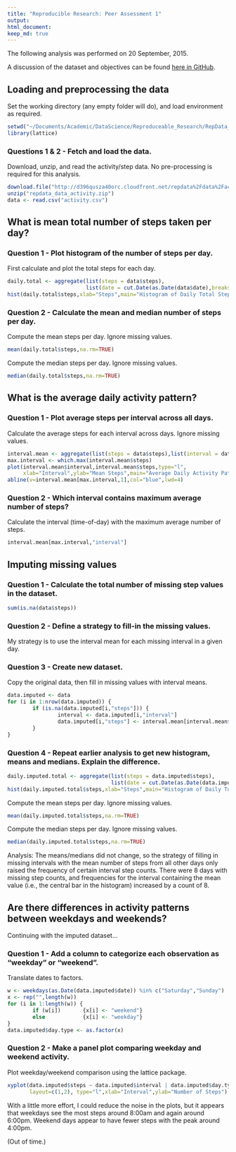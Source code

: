 ```yaml
---
title: "Reproducible Research: Peer Assessment 1"
output: 
html_document:
keep_md: true
---
```


The following analysis was performed on 20 September, 2015.

A discussion of the dataset and objectives can be found [here in GitHub](https://github.com/fsmithus/RepData_PeerAssessment1).


## Loading and preprocessing the data

Set the working directory (any empty folder will do), and load environment as required.
```r
setwd("~/Documents/Academic/DataScience/Reproduceable_Research/RepData_PeerAssessment1/")
library(lattice)
```

### Questions 1 & 2 - Fetch and load the data.
Download, unzip, and read the activity/step data. No pre-processing is required for this analysis.
```r
download.file("http://d396qusza40orc.cloudfront.net/repdata%2Fdata%2Factivity.zip","repdata_data_activity.zip")
unzip("repdata_data_activity.zip")
data <- read.csv("activity.csv")
```


## What is mean total number of steps taken per day?

### Question 1 - Plot histogram of the number of steps per day.
First calculate and plot the total steps for each day.
``` r
daily.total <- aggregate(list(steps = data$steps),
                         list(date = cut.Date(as.Date(data$date),breaks="day")),sum)
hist(daily.total$steps,xlab="Steps",main="Histogram of Daily Total Steps")
```

### Question 2 - Calculate the mean and median number of steps per day.
Compute the mean steps per day. Ignore missing values.
``` r
mean(daily.total$steps,na.rm=TRUE)
```

Compute the median steps per day. Ignore missing values.
``` r
median(daily.total$steps,na.rm=TRUE)
```


## What is the average daily activity pattern?

### Question 1 - Plot average steps per interval across all days.
Calculate the average steps for each interval across days. Ignore missing values.
``` r
interval.mean <- aggregate(list(steps = data$steps),list(interval = data$interval),mean,na.rm=TRUE)
max.interval <- which.max(interval.mean$steps)
plot(interval.mean$interval,interval.mean$steps,type="l",
     xlab="Interval",ylab="Mean Steps",main="Average Daily Activity Pattern")
abline(v=interval.mean[max.interval,1],col="blue",lwd=4)
```

### Question 2 - Which interval contains maximum average number of steps?
Calculate the interval (time-of-day) with the maximum average number of steps.
```r
interval.mean[max.interval,"interval"]
```


## Imputing missing values

### Question 1 - Calculate the total number of missing step values in the dataset.
```r
sum(is.na(data$steps))
```

### Question 2 - Define a strategy to fill-in the missing values.
My strategy is to use the interval mean for each missing interval in a given day.

### Question 3 - Create new dataset.
Copy the original data, then fill in missing values with interval means.
```r
data.imputed <- data
for (i in 1:nrow(data.imputed)) {
        if (is.na(data.imputed[i,"steps"])) {
                interval <- data.imputed[i,"interval"]
                data.imputed[i,"steps"] <- interval.mean[interval.mean$interval==interval,"steps"]
        }
}
```

### Question 4 - Repeat earlier analysis to get new histogram, means and medians. Explain the difference.

``` r
daily.imputed.total <- aggregate(list(steps = data.imputed$steps),
                                 list(date = cut.Date(as.Date(data.imputed$date),breaks="day")),sum)
hist(daily.imputed.total$steps,xlab="Steps",main="Histogram of Daily Total Steps")
```

Compute the mean steps per day. Ignore missing values.
``` r
mean(daily.imputed.total$steps,na.rm=TRUE)
```

Compute the median steps per day. Ignore missing values.
``` r
median(daily.imputed.total$steps,na.rm=TRUE)
```

Analysis: The means/medians did not change, so the strategy of filling in missing intervals with the mean number of steps from all other days only raised the frequency of certain interval step counts. There were 8 days with missing step counts, and frequencies for the interval containing the mean value (i.e., the central bar in the histogram) increased by a count of 8.


## Are there differences in activity patterns between weekdays and weekends?

Continuing with the imputed dataset...

### Question 1 - Add a column to categorize each observation as "weekday" or "weekend".
Translate dates to factors.
```r
w <- weekdays(as.Date(data.imputed$date)) %in% c("Saturday","Sunday")
x <- rep("",length(w))
for (i in 1:length(w)) {
        if (w[i])       {x[i] <- "weekend"}
        else            {x[i] <- "weekday"}
}
data.imputed$day.type <- as.factor(x)
```

### Question 2 - Make a panel plot comparing weekday and weekend activity.
Plot weekday/weekend comparison using the lattice package.
```r
xyplot(data.imputed$steps ~ data.imputed$interval | data.imputed$day.type,
       layout=c(1,2), type="l",xlab="Interval",ylab="Number of Steps")
```

With a little more effort, I could reduce the noise in the plots, but it appears that weekdays see the most steps around 8:00am and again around 6:00pm. Weekend days appear to have fewer steps with the peak around 4:00pm.

(Out of time.)

